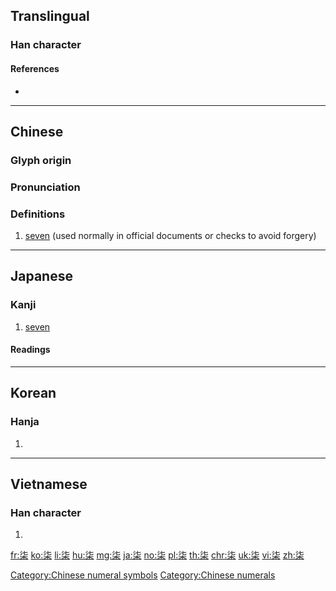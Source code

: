 {{character info/new}}
{{also|漆}}
==Translingual==

===Han character===
{{Han char|rn=75|rad=木|as=05|sn=9|four=34904|canj=EPD,XEPD|ids=⿱氵⿰七木}}

====References====
* {{Han ref|kx=0519.030|dkj=14620|dj=0907.020|hdz=21188.060|uh=67D2|ud=26578|bh=AC6D|bd=44141}}

----

==Chinese==
{{zh-forms}}

===Glyph origin===
{{Han etym}}

===Pronunciation===
{{zh-pron
|m=qī
|c=cat1
|mc=y
|oc=y
|ma=
|cat=num
}}

===Definitions===
{{zh-hanzi}}

# [[seven]] (used normally in official documents or checks to avoid forgery)

----

==Japanese==

===Kanji===
{{ja-kanji|grade=|rs=木05}}

# [[seven]]

====Readings====
{{ja-readings
|goon=[[しち]] (shichi)
|kanon=[[しつ]] (shitsu)
|kun=[[うるし]] (urushi)
}}

----

==Korean==

===Hanja===
{{ko-hanja|hangeul=칠|eumhun=|rv=chil|mr=ch'il|y=chil}}

# {{defn|lang=ko|sort=木05}}

----

==Vietnamese==

===Han character===
{{vi-hantu|[[thất]]|rs=木05}}

# {{defn|lang=vi|sort=木05}}

[[Category:Chinese numeral symbols]]
[[Category:Chinese numerals]]

[[fr:柒]]
[[ko:柒]]
[[li:柒]]
[[hu:柒]]
[[mg:柒]]
[[ja:柒]]
[[no:柒]]
[[pl:柒]]
[[th:柒]]
[[chr:柒]]
[[uk:柒]]
[[vi:柒]]
[[zh:柒]]